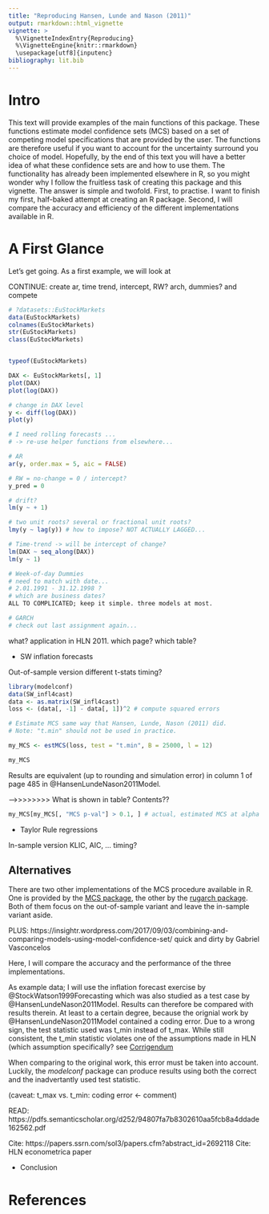 ```yaml
---
title: "Reproducing Hansen, Lunde and Nason (2011)"
output: rmarkdown::html_vignette
vignette: >
  %\VignetteIndexEntry{Reproducing}
  %\VignetteEngine{knitr::rmarkdown}
  \usepackage[utf8]{inputenc}
bibliography: lit.bib
---
```


# Intro

This text will provide examples of the main functions of this package. These functions estimate model confidence sets (MCS) based on a set of competing model specifications that are provided by the user. The functions are therefore useful if you want to account for the uncertainty surround you choice of model. Hopefully, by the end of this text you will have a better idea of what these confidence sets are and how to use them. The functionality has already been implemented elsewhere in R, so you might wonder why I follow the fruitless task of creating this package and this vignette. The answer is simple and twofold. First, to practise. I want to finish my first, half-baked attempt at creating an R package. Second, I will compare the accuracy and efficiency of the different implementations available in R.

# A First Glance

Let's get going. As a first example, we will look at 

CONTINUE: create ar, time trend, intercept, RW? arch, dummies? and compete
```r
# ?datasets::EuStockMarkets
data(EuStockMarkets)
colnames(EuStockMarkets)
str(EuStockMarkets)
class(EuStockMarkets)


typeof(EuStockMarkets)

DAX <- EuStockMarkets[, 1]
plot(DAX)
plot(log(DAX))

# change in DAX level
y <- diff(log(DAX))
plot(y)

# I need rolling forecasts ... 
# -> re-use helper functions from elsewhere...

# AR
ar(y, order.max = 5, aic = FALSE)

# RW = no-change = 0 / intercept?
y_pred = 0

# drift?
lm(y ~ + 1)

# two unit roots? several or fractional unit roots?
lmy(y ~ lag(y)) # how to impose? NOT ACTUALLY LAGGED...

# Time-trend -> will be intercept of change?
lm(DAX ~ seq_along(DAX))
lm(y ~ 1)

# Week-of-day Dummies
# need to match with date...
# 2.01.1991 - 31.12.1998 ? 
# which are business dates?
ALL TO COMPLICATED; keep it simple. three models at most.

# GARCH
# check out last assignment again...

```







what? application in HLN 2011. which page? which table? 
  
* SW inflation forecasts 

Out-of-sample version
different t-stats
timing?

```r
library(modelconf)
data(SW_infl4cast)
data <- as.matrix(SW_infl4cast)
loss <- (data[, -1] - data[, 1])^2 # compute squared errors

# Estimate MCS same way that Hansen, Lunde, Nason (2011) did.
# Note: "t.min" should not be used in practice.

my_MCS <- estMCS(loss, test = "t.min", B = 25000, l = 12)

my_MCS
```

Results are equivalent (up to rounding and simulation error) in column 1 of page 485 in @HansenLundeNason2011Model.

-->>>>>>>> What is shown in table? Contents??


```r
my_MCS[my_MCS[, "MCS p-val"] > 0.1, ] # actual, estimated MCS at alpha = 0.1
```


* Taylor Rule regressions

In-sample version
KLIC, AIC, ...
timing?

## Alternatives

There are two other implementations of the MCS procedure available in R. One is provided by the [MCS package](https://cran.r-project.org/web/packages/MCS/index.html), the other by the [rugarch package](https://cran.r-project.org/web/packages/rugarch/index.html). Both of them focus on the out-of-sample variant and leave the in-sample variant aside.

PLUS: https://insightr.wordpress.com/2017/09/03/combining-and-comparing-models-using-model-confidence-set/
quick and dirty by Gabriel Vasconcelos

Here, I will compare the accuracy and the performance of the three implementations. 

As example data; I will use the inflation forecast exercise by @StockWatson1999Forecasting which was also studied as a test case by @HansenLundeNason2011Model. Results can therefore be compared with results therein. At least to a certain degree, because the orignial work by @HansenLundeNason2011Model contained a coding error. Due to a wrong sign, the test statistic used was t_min instead of t_max. While still consistent, the t_min statistic violates one of the assumptions made in HLN (which assumption specifically? see [Corrigendum](https://9b31dea8-a-62cb3a1a-s-sites.googlegroups.com/site/peterreinhardhansen/research-papers/themodelconfidenceset/CorrigendumAll.pdf?attachauth=ANoY7cpS8f8NinjW-h4-_dAYqEhTW9YPSqselKXM0iEWr9qPuZXyRGTZtfpZ0n07LdnOQaca3C_QFvf5AxNBLv5fgNO07QJgo68B1hkrMUFqFEk4BcpX4GJh1l2vszEw8qfpgBFfZg01PznNHSQJ6J2qOpY-dD3Kr1-9a_jDN9DXQxKXh_zYk4HYFa7qxF115ALLUTRy23XeJFVUUIlN9b4ugwj1beEx5p8vbGEs4PeDF1NHcYvItG4um2gPYbHO42exCsUKi-kTQFhjL-arUdxSLRTkc7yeRA%3D%3D&attredirects=0])

When comparing to the original work, this error must be taken into account. Luckily, the *modelconf* package can produce results using both the correct and the inadvertantly used test statistic.



(caveat: t_max vs. t_min: coding error <- comment)


READ: https://pdfs.semanticscholar.org/d252/94807fa7b8302610aa5fcb8a4ddade162562.pdf

Cite: https://papers.ssrn.com/sol3/papers.cfm?abstract_id=2692118
Cite: HLN econometrica paper






* Conclusion

# References
